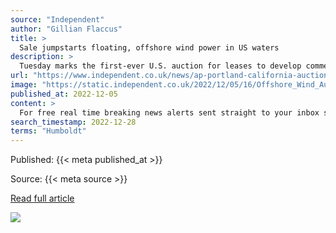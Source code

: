```yaml
---
source: "Independent"
author: "Gillian Flaccus"
title: >
  Sale jumpstarts floating, offshore wind power in US waters
description: >
  Tuesday marks the first-ever U.S. auction for leases to develop commercial-scale floating wind farms in the deep waters off the West Coast
url: "https://www.independent.co.uk/news/ap-portland-california-auctions-joe-biden-b2239229.html"
image: "https://static.independent.co.uk/2022/12/05/16/Offshore_Wind_Auction_38984.jpg?quality=75&width=1200&auto=webp"
published_at: 2022-12-05
content: >
  For free real time breaking news alerts sent straight to your inbox sign up to our breaking news emails  Sign up to our free breaking news emails  Tuesday marks the first-ever U.S. auction of leases … [+7417 chars]
search_timestamp: 2022-12-28
terms: "Humboldt"
---
```



Published: {{< meta published_at >}}


Source: {{< meta source >}}


[Read full article]({{< meta url >}})



![](`r rmarkdown::metadata$image[1]`)
